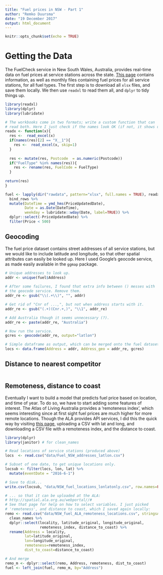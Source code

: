 ```yaml
---
title: "Fuel prices in NSW - Part 1"
author: "Remko Duursma"
date: "19 December 2017"
output: html_document
---
```


```r
knitr::opts_chunk$set(echo = TRUE)
```

# Getting the Data

The FuelCheck service in New South Wales, Australia, provides real-time data on fuel prices at service stations across the state. [This page](https://data.nsw.gov.au/data/dataset/fuel-check) contains information, as well as monthly files containing fuel prices for all service stations, for all fuel types. The first step is to download all `xlsx` files, and save them locally. We then use `readxl` to read them all, and `dplyr` to tidy things up.

```r
library(readxl)
library(dplyr)
library(lubridate)

# The workbooks come in two formats; write a custom function that can
# read both. Here I just check if the names look OK (if not, it shows up as 'X__1').
readx <- function(x){
  res <-  read_excel(x)
  if(names(res)[2] == "X__1"){
    res <-  read_excel(x, skip=1)   
  }
  
  res <- mutate(res, Postcode  = as.numeric(Postcode))
  if("FuelType" %in% names(res)){
    res <- rename(res, FuelCode = FuelType)
  }
  
return(res)
}

fuel <- lapply(dir("rawdata", pattern="xlsx", full.names = TRUE), readx) %>%
  bind_rows %>%
  mutate(DateTime = ymd_hms(PriceUpdatedDate),
         Date = as.Date(DateTime),
         weekday = lubridate::wday(Date, label=TRUE)) %>%
  dplyr::select(-PriceUpdatedDate) %>%
  filter(Price < 500)
```


## Geocoding

The fuel price dataset contains street addresses of all service stations, but we would like to include latitude and longitude, so that other spatial attributes can easily be looked up. Here I used Google's geocode service, as made easily available in the `ggmap` package.

```r
# Unique addresses to look up.
addr <- unique(fuel$Address)
  
# After some failures, I found that extra info between () messes with 
# the geocode service. Remove them.
addr_re <- gsub("\\(.+\\)", "", addr)

# Get rid of "Cnr of ...,", but not when address starts with it.
addr_re <- gsub("(.+)(Cnr.+,)", "\\1", addr_re)

# Add Australia though it seems unnecessary (?).
addr_re <- paste(addr_re, "Australia")

# Now run the service.
gcres <- geocode(addr_re, output="latlon")

# Simple dataframe as output, which can be merged onto the fuel dataset.
locs <- data.frame(Address = addr, Address_geo = addr_re, gcres)

```

## Distance to nearest competitor

```r

```



## Remoteness, distance to coast

Eventually I want to build a model that predicts fuel price based on location, and time of year. To do so, we have to start adding some features of interest. The Atlas of Living Australia provides a 'remoteness index', which seems interesting since at first sight fuel prices are much higher for more remote locations. Though the ALA provides API services, I did this the quick way by visiting [this page](http://spatial.ala.org.au/webportal/), uploading a CSV with lat and long, and downloading a CSV file with a remoteness index, and the distance to coast.

```r
library(dplyr)
library(janitor) # for clean_names

# Read locations of service stations (produced above)
locs  <- read.csv("data/Fuel_NSW_addresses_latlon.csv")

# Subset of one date, to get unique locations only.
locsub <- filter(locs, lon, lat) %>%
  mutate(eventDate = "2016-6-1")

# Save to disk...
write.csv(locsub, "data/NSW_fuel_locations_lonlatonly.csv", row.names=FALSE)

# ... so that it can be uploaded at the ALA:
# http://spatial.ala.org.au/webportal//#
# See that page for help on how to select variables. I just picked
# 'remoteness', and distance to coast, which I saved again locally:
remo <- read.csv("data/NSW_fuel_ALA_remoteness_locations.csv", stringsAsFactors = FALSE) %>%
  clean_names %>%
  dplyr::select(locality, latitude_original, longitude_original,
                remoteness_index, distance_to_coast) %>%
  rename(Address = locality,
         lat=latitude_original,
         lon=longitude_original,
         remoteness=remoteness_index,
         dist_to_coast=distance_to_coast)

# And merge
remo_m <- dplyr::select(remo, Address, remoteness, dist_to_coast)
fuel <- left_join(fuel, remo_m, by="Address")


```




















